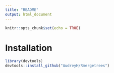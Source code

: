 ```yaml
---
title: "README"
output: html_document
---
```


```r
knitr::opts_chunk$set(echo = TRUE)
```


# Installation

```r
library(devtools)
devtools::install_github("AudreyH/Rmergetrees")
```

#  

